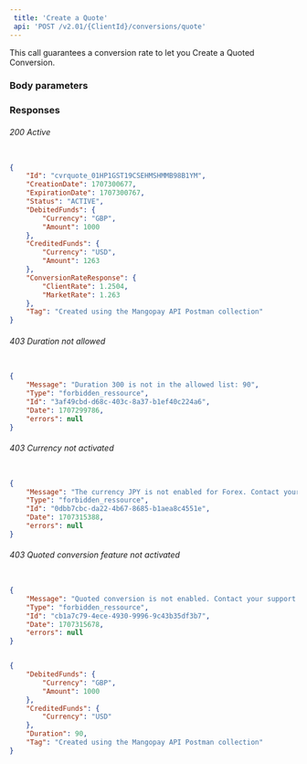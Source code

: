 ```yaml
---  
 title: 'Create a Quote'  
 api: 'POST /v2.01/{ClientId}/conversions/quote'  
---  
```


  

This call guarantees a conversion rate to let you Create a Quoted Conversion.  

### Body parameters  

<DebitedFunds6 />  

<CreditedFunds />  

<Tag />  

<Duration />  

### Responses  

###### 200 Active  

<IdResponse />  

<CreationDateResponse />  

<ExecutionDateResponse />  

<StatusResponse />  

<DebitedFundsResponse />  

<CreditedFundsResponse />  

<ConversionRateResponseResponse />  

<TagResponse />  

 <ResponseExample>  

```json Active  

{
    "Id": "cvrquote_01HP1GST19CSEHMSHMMB98B1YM",
    "CreationDate": 1707300677,
    "ExpirationDate": 1707300767,
    "Status": "ACTIVE",
    "DebitedFunds": {
        "Currency": "GBP",
        "Amount": 1000
    },
    "CreditedFunds": {
        "Currency": "USD",
        "Amount": 1263
    },
    "ConversionRateResponse": {
        "ClientRate": 1.2504,
        "MarketRate": 1.263
    },
    "Tag": "Created using the Mangopay API Postman collection"
}  

 ```  

 </ResponseExample>  

###### 403 Duration not allowed  

 <ResponseExample>  

```json Duration not allowed  

{
    "Message": "Duration 300 is not in the allowed list: 90",
    "Type": "forbidden_ressource",
    "Id": "3af49cbd-d68c-403c-8a37-b1ef40c224a6",
    "Date": 1707299786,
    "errors": null
}  

 ```  

 </ResponseExample>  

###### 403 Currency not activated  

 <ResponseExample>  

```json Currency not activated  

{
    "Message": "The currency JPY is not enabled for Forex. Contact your support to activate this feature.",
    "Type": "forbidden_ressource",
    "Id": "0dbb7cbc-da22-4b67-8685-b1aea8c4551e",
    "Date": 1707315388,
    "errors": null
}  

 ```  

 </ResponseExample>  

###### 403 Quoted conversion feature not activated  

 <ResponseExample>  

```json Quoted conversion feature not activated  

{
    "Message": "Quoted conversion is not enabled. Contact your support to activate this feature.",
    "Type": "forbidden_ressource",
    "Id": "cb1a7c79-4ece-4930-9996-9c43b35df3b7",
    "Date": 1707315678,
    "errors": null
}  

 ```  

 </ResponseExample>  

<RequestExample>  
  
```json REST  

{
    "DebitedFunds": {
        "Currency": "GBP",
        "Amount": 1000
    },
    "CreditedFunds": {
        "Currency": "USD"
    },
    "Duration": 90,
    "Tag": "Created using the Mangopay API Postman collection"
}  
```  

  
</RequestExample>